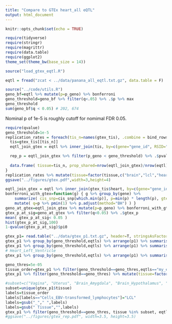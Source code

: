 ```yaml
---
title: "Compare to GTEx heart_all eQTL"
output: html_document
---
```


```r
knitr::opts_chunk$set(echo = TRUE)
```

```r
require(tidyverse)
require(stringr)
require(magrittr)
require(data.table)
require(ggplot2)
theme_set(theme_bw(base_size = 14))
```

```r
source("load_gtex_eqtl.R")
```

```r
eqtl = fread("zcat < ../data/panana_all_eqtl.txt.gz", data.table = F)
```

```r
source("../code/utils.R")
geno_bf=eqtl %>% mutate(p=p_geno) %>% bonferroni
geno_threshold=geno_bf %>% filter(q<.05) %>% .$p %>% max
geno_threshold
sum(geno_bf$q < 0.05) # 202, 674
```

Nominal p of 1e-5 is roughly cutoff for nomimal FDR 0.05. 
```r
require(qvalue)
geno_threshold=1e-5
replication_rates = foreach(tis_n=names(gtex_tis), .combine = bind_rows) %dopar% {
  tis=gtex_tis[[tis_n]]
  eqtl_join_gtex = eqtl %>% inner_join(tis, by=c(gene="gene_id", RSID="RSID"))

  rep_p = eqtl_join_gtex %>% filter(p_geno < geno_threshold) %>% .$pval_nominal
  
  data.frame( tissue=tis_n, prop_shared=nrow(eqtl_join_gtex)/nrow(eqtl), naive_rep= mean(rep_p < 0.05), p1= 1. - pi0est(rep_p)$pi0, stringsAsFactors = F)
}
replication_rates %>% mutate(tissue=factor(tissue,c("brain","lcl","heart"),c("Brain (Cerebellum)","Lymphoblastoid cell line","Heart (Left Ventricle)"))) %>% ggplot(aes(tissue, p1)) + geom_bar(stat='identity') + xlab("GTEx tissue") + ylab("Storey's pi1") + theme(axis.text.x = element_text(angle = 45, vjust = 1, hjust=1)) + ylim(0,1)
ggsave("../figures/gtex.pdf",width=3,height=4)
```


```r
eqtl_join_gtex = eqtl %>% inner_join(gtex_tis$heart, by=c(gene="gene_id", RSID="RSID"))
bonferroni_with_gtex=function(g) { g %>% group_by(gene) %>% 
    summarize( cis_snp=cis_snp[which.min(p)], p=min(p) * length(p), gtex_p=pval_nominal[which.min(p)]  ) %>% 
    mutate( q=p %>% pmin(1) %>% p.adjust(method="BH") ) }
geno_at_gtex=eqtl_join_gtex %>% mutate(p=p_geno) %>% bonferroni_with_gtex
gtex_p_at_sig=geno_at_gtex %>% filter(q<0.05) %>% .$gtex_p
mean( gtex_p_at_sig< 0.05 )
hist(gtex_p_at_sig,100)
1-qvalue(gtex_p_at_sig)$pi0
```

```r
gtex_p1= read.table("../data/gtex_p1.txt.gz", header=T, stringsAsFactors = F) %>% mutate(tissue=str_split_fixed(gtex_file, "/", 9)[,9], tissue= str_split_fixed(tissue, pattern="[.]", n=4)[,1]) %>% select(-gtex_file)
gtex_p1 %>% group_by(geno_threshold,eqtls) %>% arrange(p1) %>% summarise(rank=mean(c(which(tissue=="Heart_Left_Ventricle"), which(tissue=="Heart_Atrial_Appendage")))) %>% ungroup() %>% arrange(geno_threshold)
gtex_p1 %>% group_by(geno_threshold,eqtls) %>% arrange(p1) %>% summarise(rank=which(tissue=="Heart_Atrial_Appendage")) %>% ungroup() %>% arrange(geno_threshold)
# Heart_Left_Ventricle
gtex_p1 %>% group_by(geno_threshold,eqtls) %>% arrange(p1) %>% summarise(rank=which(tissue=="Muscle_Skeletal")) %>% ungroup() %>% arrange(geno_threshold)
```


```r
geno_thres=5e-05
tissue_order=gtex_p1 %>% filter(geno_threshold==geno_thres,eqtls=="my_eqtl") %>% arrange(p1) %>% .$tissue
gtex_p1 %>% filter(geno_threshold==geno_thres) %>% mutate(tissue=factor(tissue, tissue_order)) %>% ggplot(aes(tissue, p1, fill=eqtls)) + geom_bar(stat="identity", position="dodge") + coord_flip()
```

```r
#subset=c("Vagina", "Uterus", "Brain_Amygdala", "Brain_Hypothalamus", "Ovary", "Liver", "Prostate", "Spleen", "Artery_Coronary", "Breast_Mammary_Tissue", "Testis", "Whole_Blood", "Colon", "Pancreas", "Stomach", "Brain_Cerebellum", "Muscle_Skeletal", "Lung", "Heart_Left_Ventricle", "Heart_Atrial_Appendage", "Cells_EBV-transformed_lymphocytes")
subset=unique(gtex_p1$tissue)
labels=tissue_order
labels[labels=="Cells_EBV-transformed_lymphocytes"]="LCL"
labels=gsub("_"," ",labels)
labels=gsub(" Tissue","",labels)
gtex_p1 %>% filter(geno_threshold==geno_thres, tissue %in% subset, eqtls=="my_eqtl")  %>% mutate(heart=tissue %in% c("Heart_Left_Ventricle", "Heart_Atrial_Appendage"), tissue=factor(tissue, tissue_order,labels = labels)) %>% ggplot(aes(tissue, p1, fill=heart)) + geom_bar(stat="identity", position="dodge") + theme(axis.text.x = element_text(angle = 45, vjust = 1, hjust=1)) + ylab("Storey's pi1") + xlab(NULL) + ylim(0,1) + coord_flip()
#ggsave("../figures/gtex_rep.pdf", width=3.5, height=3.5)
```


